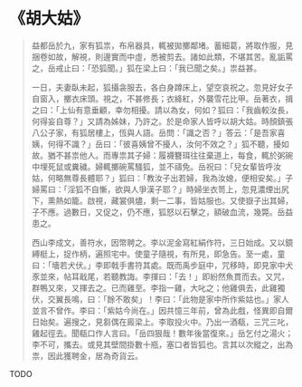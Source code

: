 # 《胡大姑》

> 益都岳於九，家有狐祟，布帛器具，輒被拋擲鄰堵。蓄細葛，將取作服，見捆卷如故，解視，則邊實而中虛，悉被剪去。諸如此類，不堪其苦。亂詬罵之，岳戒止曰：「恐狐聞。」狐在梁上曰：「我已聞之矣。」祟益甚。
>
> 一日，夫妻臥未起，狐攝衾服去，各白身蹲床上，望空哀祝之。忽見好女子自窗入，擲衣床頭。視之，不甚修長；衣絳紅，外襲雪花比甲。岳著衣，揖之曰：「上仙有意垂顧，幸勿相擾。請以為女，何如？狐曰：「我齒較汝長，何得妄自尊？」又請為姊妹，乃許之。於是命家人皆呼以胡大姑。時顏鎮張八公子家，有狐居樓上，恆與人語。岳問：「識之否？」答云：「是吾家喜姨，何得不識？」岳曰：「彼喜姨曾不擾人，汝何不效之？」狐不聽，擾如故。猶不甚祟他人。而專祟其子婦：履襪簪珥往往棄道上，每食，輒於粥碗中埋死鼠或糞穢。婦輒擲碗罵騷狐，並不禱免。岳祝曰：「兒女輩皆呼汝姑，何略無尊長體耶？」狐曰：「教汝子出若婦，我為汝媳，便相安矣。」子婦罵曰：「淫狐不自慚，欲與人爭漢子耶？」時婦坐衣笥上，忽見濃煙出尻下，熏熱如籠。啟視，藏裳俱燼，剩一二事，皆姑服也。又使嶽子出其婦，子不應。過數日，又促之，仍不應，狐怒以石擊之，額破血流，幾斃。岳益患之。
>
> 西山李成文，善符水，因幣聘之。李以泥金寫紅絹作符，三日始成。又以鏡縛梃上，捉作柄，遍照宅中。使童子隨視，有所見，即急告。至一處，童曰：「墻若犬伏。」李即戟手書符其處。既而禹步庭中，咒移時，即見家中犬豕並來，帖耳戢尾，若聽教誨。李揮曰：「去！」即紛然魚貫而去。又咒，群鴨又來，又揮去之。已而雞至。李指一雞，大叱之；他雞俱去，此雞獨伏，交翼長鳴，曰：「餘不敢矣」！李曰：「此物是家中所作紫姑也。」家人並言不曾作。李曰：「紫姑今尚在。」因共憶三年前，曾為此戲，怪異即自爾日始矣。遍搜之，見芻偶在廄梁上。李取投火中。乃出一酒瓻，三咒三叱，雞起徑去。聞瓻口作人言曰。「岳四狠哉！數年後當復來。」岳乞付之湯火；李不可，攜去。或見其壁間掛數十瓶，塞口者皆狐也。言其以次縱之，出為祟，因此獲聘金，居為奇貨云。

TODO
